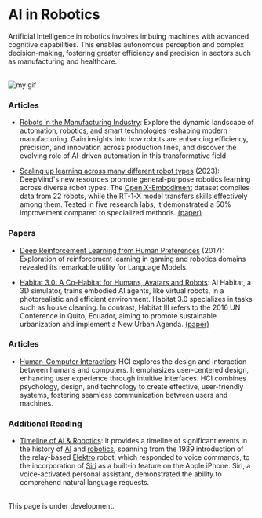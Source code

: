 # AI in Robotics

Artificial Intelligence in robotics involves imbuing machines with advanced cognitive capabilities. This enables autonomous perception and complex decision-making, fostering greater efficiency and precision in sectors such as manufacturing and healthcare.

<br />

<Image src={myGif} alt="my gif" />

 ### Articles

- [Robots in the Manufacturing Industry](https://www.wevolver.com/article/robots-in-the-manufacturing-industry-types-and-applications): Explore the dynamic landscape of automation, robotics, and smart technologies reshaping modern manufacturing. Gain insights into how robots are enhancing efficiency, precision, and innovation across production lines, and discover the evolving role of AI-driven automation in this transformative field.

- [Scaling up learning across many different robot types](https://www.deepmind.com/blog/scaling-up-learning-across-many-different-robot-types) (2023): DeepMind's new resources promote general-purpose robotics learning across diverse robot types. The [Open X-Embodiment](https://robotics-transformer-x.github.io/) dataset compiles data from 22 robots, while the RT-1-X model transfers skills effectively among them. Tested in five research labs, it demonstrated a 50% improvement compared to specialized methods. [(paper)](https://arxiv.org/abs/2310.08864) 

### Papers

- [Deep Reinforcement Learning from Human Preferences](https://proceedings.neurips.cc/paper_files/paper/2017/file/d5e2c0adad503c91f91df240d0cd4e49-Paper.pdf) (2017): Exploration of reinforcement learning in gaming and robotics domains revealed its remarkable utility for Language Models.

- [Habitat 3.0: A Co-Habitat for Humans, Avatars and Robots](https://aihabitat.org/habitat3/): AI Habitat, a 3D simulator, trains embodied AI agents, like virtual robots, in a photorealistic and efficient environment. Habitat 3.0 specializes in tasks such as house cleaning. In contrast, Habitat III refers to the 2016 UN Conference in Quito, Ecuador, aiming to promote sustainable urbanization and implement a New Urban Agenda. [(paper)](https://ai.meta.com/static-resource/habitat3)

### Articles

- [Human-Computer Interaction](https://www.interaction-design.org/literature/topics/human-computer-interaction): HCI explores the design and interaction between humans and computers. It emphasizes user-centered design, enhancing user experience through intuitive interfaces. HCI combines psychology, design, and technology to create effective, user-friendly systems, fostering seamless communication between users and machines.

### Additional Reading

- [Timeline of AI & Robotics](https://www.computerhistory.org/timeline/ai-robotics/): It provides a timeline of significant events in the history of [AI](https://en.wikipedia.org/wiki/Timeline_of_artificial_intelligence) and [robotics](https://en.wikipedia.org/wiki/Robotics), spanning from the 1939 introduction of the relay-based [Elektro](https://en.wikipedia.org/wiki/Elektro) robot, which responded to voice commands, to the incorporation of [Siri](https://en.wikipedia.org/wiki/Siri) as a built-in feature on the Apple iPhone. Siri, a voice-activated personal assistant, demonstrated the ability to comprehend natural language requests. 


<br />
<Callout emoji="⚠️">This page is under development.</Callout>
